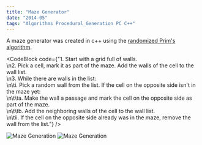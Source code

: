 ```yaml
---
title: "Maze Generator"
date: "2014-05"
tags: "Algorithms Procedural_Generation PC C++"
---
```


A maze generator was created in c++ using the <a href="https://en.wikipedia.org/wiki/Maze_generation_algorithm#Randomized_Prim.27s_algorithm">randomized Prim's algorithm</a>.

<CodeBlock code={"1. Start with a grid full of walls.\
\n2. Pick a cell, mark it as part of the maze. Add the walls of the cell to the wall list.\
\n3. While there are walls in the list:\
\n\ti. Pick a random wall from the list. If the cell on the opposite side isn't in the maze yet:\
\n\t\ta. Make the wall a passage and mark the cell on the opposite side as part of the maze.\
\n\t\tb. Add the neighboring walls of the cell to the wall list.\
\n\tii. If the cell on the opposite side already was in the maze, remove the wall from the list."}
/>

<Image alt="Maze Generation" maxWidth="240px" src="/assets/projects/maze-generator/maze_generation_00.gif"/>
<Image alt="Maze Generation" maxWidth="240px" src="/assets/projects/maze-generator/maze_generation_01.gif"/>